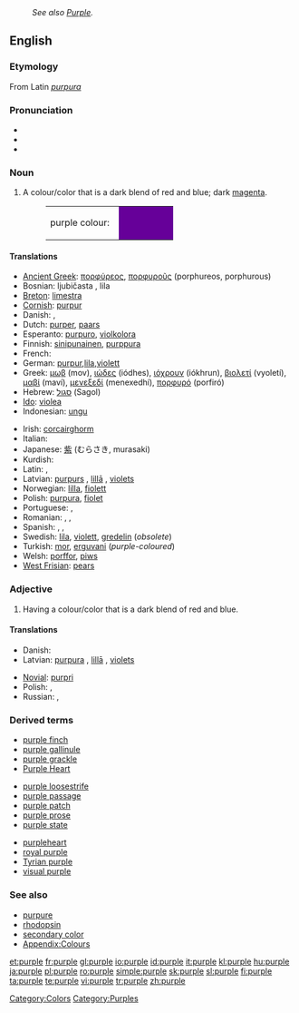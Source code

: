 {{wikipedia}}
: ''See also [[Purple]].''
==English==

===Etymology===
From Latin ''[[purpura]]''

===Pronunciation===
* {{IPA|ˈpɜː(r).pəl}}
* {{audio|en-us-purple.ogg|Audio (US)}}
* {{rhymes|ɜː(r)pəl}}

===Noun===
{{en-noun}}

# A colour/color that is a dark blend of red and blue; dark [[magenta]].
#: <table><tr><td height="25">purple colour: &nbsp;</td><td bgcolor="660099" width="80">&nbsp; </td></tr></table>

====Translations====
{{trans-top|colour}}
* [[Ancient Greek]]: [[πορφύρεος]], [[πορφυροῦς]] (porphureos, porphurous)
* Bosnian: ljubičasta {{f}}, lila {{f}}
* [[Breton]]: [[limestra]]
* [[Cornish]]: [[purpur]]
* Danish: {{t+|da|lilla}}, {{t-|da|violet}}
* Dutch: [[purper]], [[paars]]
* Esperanto: [[purpuro]], [[violkolora]]
* Finnish: [[sinipunainen]], [[purppura]]
* French: {{t+|fr|violet}}
* German: [[purpur]],[[lila]],[[violett]]
* Greek: [[μωβ]] (mov), [[ιώδες]] (iódhes), [[ιόχρουν]] (iókhrun), [[βιολετί]] (vyoletí), [[μαβί]] (maví), [[μενεξεδί]] (menexedhí), [[πορφυρό]] (porfiró)
* Hebrew: [[סגול]] (Sagol)
* [[Ido]]: [[violea]]
* Indonesian: [[ungu]]
{{trans-mid}}
* Irish: [[corcairghorm]]
* Italian: {{t-|it|porpora|m}}
* Japanese: [[紫]] (むらさき, murasaki)
* Kurdish: {{t+|ku|مۆر|sc=KUchar}}
* Latin: {{t-|la|purpura}}, {{t-|la|ostrum}}
* Latvian: [[purpurs]] {{m}}, [[lillā]] {{indecl}}, [[violets]] {{m}}
* Norwegian: [[lilla]], [[fiolett]]
* Polish: [[purpura]], [[fiolet]]
* Portuguese: {{t+|pt|roxo}}, {{t+|pt|púrpura}}
* Romanian: {{t-|ro|purpuriu}}, {{t+|ro|mov}}, {{t-|ro|violet}}
* Spanish: {{t+|es|morado|m}}, {{t+|es|púrpura|m}}, {{t-|es|lila}}
* Swedish: [[lila]], [[violett]], [[gredelin]] (''obsolete'')
* Turkish: [[mor]], [[erguvani]] (''purple-coloured'')
* Welsh: [[porffor]], [[piws]]
* [[West Frisian]]: [[pears]]
{{trans-bottom}}

===Adjective===
{{en-adj}}

# Having a colour/color that is a dark blend of red and blue.

====Translations====
{{trans-top|colour}}
* Danish: {{t+|da|lilla}}
* Latvian: [[purpurs|purpura]] {{gen}}, [[lillā]] {{indecl}}, [[violets]] {{m}}
{{trans-mid}}
* [[Novial]]: [[purpri]]
* Polish: {{t+|pl|purpurowy}}, {{t+|pl|fioletowy}}
* Russian: {{t|ru|фиолетовый|sc=Cyrl|tr=fiol'étovyj}}, {{t|ru|пурпурный|sc=Cyrl|tr=purpúrnyj}}
{{trans-bottom}}

{{trans-top|Democratic/Republican support}}
{{trans-mid}}
{{trans-bottom}}

===Derived terms===
{{top3}}
* [[purple finch]]
* [[purple gallinule]]
* [[purple grackle]]
* [[Purple Heart]]
{{mid3}}
* [[purple loosestrife]]
* [[purple passage]]
* [[purple patch]]
* [[purple prose]]
* [[purple state]]
{{mid3}}
* [[purpleheart]]
* [[royal purple]]
* [[Tyrian purple]]
* [[visual purple]]
{{bottom}}

===See also===
* [[purpure]]
* [[rhodopsin]]
* [[secondary color]]
* [[Appendix:Colours]]

[[Category:Colors]]
[[Category:Purples]]

[[et:purple]]
[[fr:purple]]
[[gl:purple]]
[[io:purple]]
[[id:purple]]
[[it:purple]]
[[kl:purple]]
[[hu:purple]]
[[ja:purple]]
[[pl:purple]]
[[ro:purple]]
[[simple:purple]]
[[sk:purple]]
[[sl:purple]]
[[fi:purple]]
[[ta:purple]]
[[te:purple]]
[[vi:purple]]
[[tr:purple]]
[[zh:purple]]